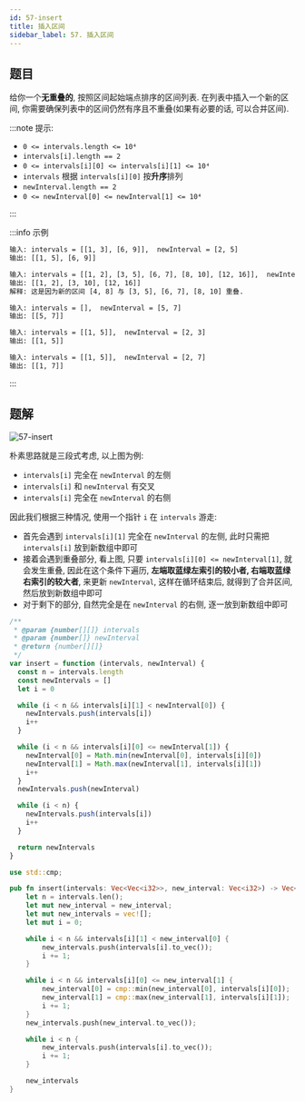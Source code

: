 ```yaml
---
id: 57-insert
title: 插入区间
sidebar_label: 57. 插入区间
---
```


## 题目

给你一个**无重叠的**, 按照区间起始端点排序的区间列表. 在列表中插入一个新的区间, 你需要确保列表中的区间仍然有序且不重叠(如果有必要的话, 可以合并区间).

:::note 提示:

- `0 <= intervals.length <= 10⁴`
- `intervals[i].length == 2`
- `0 <= intervals[i][0] <= intervals[i][1] <= 10⁴`
- `intervals` 根据 `intervals[i][0]` 按**升序**排列
- `newInterval.length == 2`
- `0 <= newInterval[0] <= newInterval[1] <= 10⁴`

:::

:::info 示例

```bash
输入: intervals = [[1, 3], [6, 9]],  newInterval = [2, 5]
输出: [[1, 5], [6, 9]]
```

```bash
输入: intervals = [[1, 2], [3, 5], [6, 7], [8, 10], [12, 16]],  newInterval = [4, 8]
输出: [[1, 2], [3, 10], [12, 16]]
解释: 这是因为新的区间 [4, 8] 与 [3, 5], [6, 7], [8, 10] 重叠.
```

```bash
输入: intervals = [],  newInterval = [5, 7]
输出: [[5, 7]]
```

```bash
输入: intervals = [[1, 5]],  newInterval = [2, 3]
输出: [[1, 5]]
```

```bash
输入: intervals = [[1, 5]],  newInterval = [2, 7]
输出: [[1, 7]]
```

:::

## 题解

![57-insert](../../static/img/57-insert.png)

朴素思路就是三段式考虑, 以上图为例:

- `intervals[i]` 完全在 `newInterval` 的左侧
- `intervals[i]` 和 `newInterval` 有交叉
- `intervals[i]` 完全在 `newInterval` 的右侧

因此我们根据三种情况, 使用一个指针 `i` 在 `intervals` 游走:

- 首先会遇到 `intervals[i][1]` 完全在 `newInterval` 的左侧, 此时只需把 `intervals[i]` 放到新数组中即可
- 接着会遇到重叠部分, 看上图, 只要 `intervals[i][0] <= newInterval[1]`, 就会发生重叠, 因此在这个条件下遍历,
  **左端取蓝绿左索引的较小者, 右端取蓝绿右索引的较大者**, 来更新 `newInterval`, 这样在循环结束后, 就得到了合并区间, 然后放到新数组中即可
- 对于剩下的部分, 自然完全是在 `newInterval` 的右侧, 逐一放到新数组中即可


<Tabs>
  <TabItem value="JavaScript" label="JavaScript" default>

```ts
/**
 * @param {number[][]} intervals
 * @param {number[]} newInterval
 * @return {number[][]}
 */
var insert = function (intervals, newInterval) {
  const n = intervals.length
  const newIntervals = []
  let i = 0

  while (i < n && intervals[i][1] < newInterval[0]) {
    newIntervals.push(intervals[i])
    i++
  }

  while (i < n && intervals[i][0] <= newInterval[1]) {
    newInterval[0] = Math.min(newInterval[0], intervals[i][0])
    newInterval[1] = Math.max(newInterval[1], intervals[i][1])
    i++
  }
  newIntervals.push(newInterval)

  while (i < n) {
    newIntervals.push(intervals[i])
    i++
  }

  return newIntervals
}
```

</TabItem>
<TabItem value="Rust" label="Rust">

```rust
use std::cmp;

pub fn insert(intervals: Vec<Vec<i32>>, new_interval: Vec<i32>) -> Vec<Vec<i32>> {
    let n = intervals.len();
    let mut new_interval = new_interval;
    let mut new_intervals = vec![];
    let mut i = 0;

    while i < n && intervals[i][1] < new_interval[0] {
        new_intervals.push(intervals[i].to_vec());
        i += 1;
    }

    while i < n && intervals[i][0] <= new_interval[1] {
        new_interval[0] = cmp::min(new_interval[0], intervals[i][0]);
        new_interval[1] = cmp::max(new_interval[1], intervals[i][1]);
        i += 1;
    }
    new_intervals.push(new_interval.to_vec());

    while i < n {
        new_intervals.push(intervals[i].to_vec());
        i += 1;
    }

    new_intervals
}
```

</TabItem>
</Tabs>
